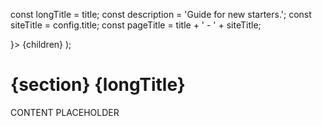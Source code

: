 


const longTitle = title;
const description = 'Guide for new starters.';
const siteTitle = config.title;
const pageTitle = title + ' - ' + siteTitle;

  <SectionWrap>
    <Subsection title={title} side={
      <NavigationMenu items={[
        { href: '/community/new-starters', text: 'Home' }
      ]} />
    }>
      {children}
    </Subsection>
  </SectionWrap>
);

<SubsectionWrap>
  <head>
    <title>{pageTitle}</title>
    <meta name="description" content={description} />
    <meta name="og:title" content={title} />
    <meta name="og:description" content={description} />
  </head>
  <h1>
    <span className="caption">{section}</span>
    {longTitle}
  </h1>

CONTENT PLACEHOLDER

</SubsectionWrap>
